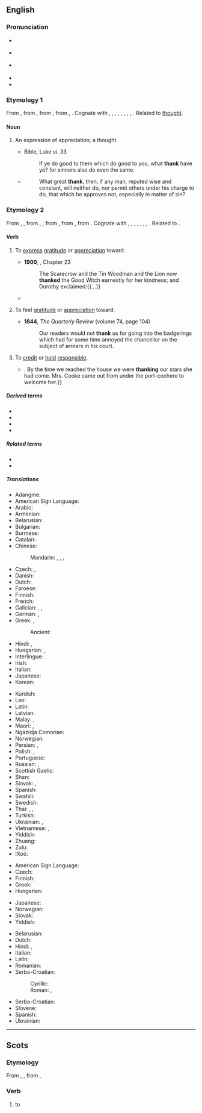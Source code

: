 {{also|thanks|þank}}
==English==

===Pronunciation===
* {{enPR|thăngk}} {{IPA|/θæŋk/|lang=en}}
* {{a|UK|US}} {{IPA|[θæŋk]|lang=en}}
* {{a|æ-tensing|New York}} {{IPA|[θeɪ̯ŋk]|[t̪eɪ̯ŋk]|lang=en}}
* {{audio|en-us-thank.ogg|Audio (US)|lang=en}}
* {{rhymes|æŋk|lang=en}}

===Etymology 1===
From {{inh|en|enm|thank}}, from {{inh|en|ang|þanc||thought, favour, grace, pleasure, satisfaction, thanks}}, from {{inh|en|gem-pro|*þankaz||thought, remembrance, gratitude}}, from {{der|en|ine-pro|*tong-}}, {{m|ine-pro|*teng-||to think}}. Cognate with {{cog|stq|Tonk}}, {{cog|fy|tank}}, {{cog|nl|dank}}, {{cog|nds|Dank}}, {{cog|de|Dank}}, {{cog|da|tak}}, {{cog|sv|tack}}, {{cog|fo|tøkk}}, {{cog|is|þökk}}. Related to [[thought]].

====Noun====
{{en-noun}}

# {{lb|en|obsolete}} An expression of appreciation; a thought.
#* {{rfdate|en}} Bible, Luke vi. 33
#*: If ye do good to them which do good to you, what '''thank''' have ye? for sinners also do even the same.
#* {{rfdate|en|and other bibliographic particulars, eg, title of work, page, url}} {{w|John Milton}}
#*: What great '''thank''', then, if any man, reputed wise and constant, will neither do, nor permit others under his charge to do, that which he approves not, especially in matter of sin?

===Etymology 2===
From {{inh|en|enm|thanken}}, {{m|enm|thankien}}, from {{inh|en|ang|þancian}}, {{m|ang|þoncian||to thank, give thanks}}, from {{inh|en|gem-pro|*þankōną||to thank}}, from {{der|en|gem-pro|*þankaz||thought, gratitude}}, from {{der|en|ine-pro|*teng-||to think, feel}}. Cognate with {{cog|stq|tonkje||to thank}}, {{cog|fy|tanke||to thank}}, {{cog|nl|danken||to thank}}, {{cog|nds|danken||to thank}}, {{cog|de|danken||to thank}}, {{cog|da|takke||to thank}}, {{cog|sv|tacka||to thank}}, {{cog|is|þakka||to thank}}. Related to {{l|en|thought}}.

====Verb====
{{en-verb}}

# {{lb|en|transitive}} To [[express]] [[gratitude]] or [[appreciation]] toward.
#: {{ux|en|She '''thanked''' him for the lift.}}
#* '''1900''', {{w|L. Frank Baum}}, ''{{w|The Wonderful Wizard of Oz}}'' Chapter 23
#*: The Scarecrow and the Tin Woodman and the Lion now '''thanked''' the Good Witch earnestly for her kindness; and Dorothy exclaimed:{{...}}
#* {{quote-book|lang=en|year=1913|author={{w|Joseph C. Lincoln}}|chapter=4
|title=[http://openlibrary.org/works/OL5535161W Mr. Pratt's Patients]
|passage=I told him about everything I could think of; and what I couldn't think of he did. He asked about six questions during my yarn, but every question had a point to it. At the end he bowed and '''thanked''' me once more. As a thanker he was main-truck high; I never see anybody so polite.}}
# {{lb|en|transitive}} To feel [[gratitude]] or [[appreciation]] toward.
#: {{ux|en|I'll '''thank''' you not to smoke in my house!}}
#* '''1844''', ''The Quarterly Review'' (volume 74, page 104)
#*: Our readers would not '''thank''' us for going into the badgerings which had for some time annoyed the chancellor on the subject of arrears in his court.
# {{lb|en|transitive}} To [[credit]] or [[hold]] [[responsible]].
#: {{ux|en|We can '''thank''' global warming for this weather.}}
#* {{quote-book|lang=en|year=1898|author={{w|Winston Churchill (novelist)|Winston Churchill}}
|title={{w|The Celebrity}}|chapter=5
|passage=But Miss Thorn relieved the situation by laughing aloud,{{...}}. By the time we reached the house we were '''thanking''' our stars she had come. Mrs. Cooke came out from under the port-cochere to welcome her.}}

=====Derived terms=====
* {{l|en|bethank}}
* {{l|en|thankable}}
* {{l|en|thankworthy}}
* {{l|en|unthank}}

=====Related terms=====
* {{l|en|thanks}}
* {{l|en|thank you}}

=====Translations=====
{{trans-top|express gratitude or appreciation to someone}}
* Adangme: {{t|ada|tsumi}}
* American Sign Language: {{t|ase|OpenB@Chin-PalmBack OpenB@FromChin-PalmUp}}
* Arabic: {{t|ar|شَكَرَ}}
* Armenian: {{t|hy|շնորհակալություն հայտնել}}
* Belarusian: {{t|be|дзя́каваць}}
* Bulgarian: {{t+|bg|благодаря́|impf|sc=Cyrl}}
* Burmese: {{t+|my|ကျေးဇူးတင်}}
* Catalan: {{t+|ca|agrair}}
* Chinese:
*: Mandarin: {{t+|cmn|感謝|sc=Hani}}, {{t+|cmn|感谢|tr=gǎnxiè|sc=Hani}}, {{t+|cmn|道謝|sc=Hani}}, {{t+|cmn|道谢|tr=dàoxiè|sc=Hani}}
* Czech: {{t+|cs|děkovat}}, {{t+|cs|poděkovat}}
* Danish: {{t+|da|takke}}
* Dutch: {{t+|nl|danken}}
* Faroese: {{t|fo|takka}}
* Finnish: {{t+|fi|kiittää}}
* French: {{t+|fr|remercier}}
* Galician: {{t+|gl|agradescer}}, {{t+|gl|gradescer}}, {{t+|gl|amirar}}
* German: {{t+|de|danken}}, {{t|de|sich [[bedanken]]}}
* Greek: {{t+|el|ευχαριστώ}}, {{t+|el|ευγνωμονώ}}
*: Ancient: {{t|grc|εὐχαριστέω}}
* Hindi: {{t|hi|धन्यवाद देना|tr=dhanyavād denā}}, {{t|hi|शुक्रिया करना|tr=shukriyā karnā}}
* Hungarian: {{t+|hu|megköszön}}, {{t+|hu|köszön}}
* Interlingue: {{t|ie|mersiar}}
* Irish: {{t|ga|[[gabh buíochas]] ([[le]])}}
* Italian: {{t+|it|ringraziare}}
* Japanese: {{t+|ja|感謝|alt=感謝する|tr=かんしゃする, kansha-suru}}
* Korean: {{t+|ko|감사하다}}
{{trans-mid}}
* Kurdish: {{t+|ku|spas}}
* Lao: {{t-needed|lo}}
* Latin: {{t|la|gratias ago}}
* Latvian: {{t|lv|pateikties}}
* Malay: {{t|ms|syukur|alt=bersyukur kepada}}, {{t+|ms|terima kasih|alt=berterima kasih kepada}}
* Maori: {{t|mi|whakawhetai}}, {{t|mi|whakamoemiti}}
* Ngazidja Comorian: {{t|zdj|pveshelea marahaɓa|tr=upveshelea marahaba|alt=upveshelea marahaɓa}}
* Norwegian: {{t+|no|takke}}
* Persian: {{t+|fa|سپاسگزاری|tr=sepâsgozâri}}, {{t+|fa|تشکر کردن}}
* Polish: {{t+|pl|dziękować}}, {{t+|pl|podziękować|pf}}
* Portuguese: {{t+|pt|agradecer}}
* Russian: {{t+|ru|благодари́ть|impf}}, {{t+|ru|поблагодари́ть|pf}}
* Scottish Gaelic: {{t|gd|thoir taing do}}
* Shan: {{t-needed|shn}}
* Slovak: {{t|sk|ďakovať}}, {{t|sk|poďakovať}}
* Spanish: {{t+|es|agradecer}}
* Swahili: {{t|sw|shukuru|alt=-shukuru}}
* Swedish: {{t+|sv|tacka}}
* Thai: {{t+|th|ขอบคุณ}}, {{t|th|ขอบใจ}}, {{t|th|ขอบพระคุณ}}
* Turkish: {{t+|tr|teşekkür etmek}}
* Ukrainian: {{t+|uk|дя́кувати}}, {{t|uk|подя́кувати}}
* Vietnamese: {{t+|vi|cám ơn}}, {{t+|vi|biết ơn}}
* Yiddish: {{t|yi|דאַנקען}}
* Zhuang: {{t-needed|za}}
* Zulu: {{t|zu|bonga|alt=-bonga}}
* ǃXóõ: {{t|nmn|da̰ã}}
{{trans-bottom}}

{{trans-top|credit or hold something responsible}}
* American Sign Language: {{t|ase|OpenB@Chin-PalmBack OpenB@FromChin-PalmUp}}
* Czech: {{t+|cs|poděkovat}}
* Finnish: {{t+|fi|kiittää}}
* Greek: {{t+|el|ευχαριστώ}}
* Hungarian: {{t+|hu|köszön}}
{{trans-mid}}
* Japanese: {{t|ja|おかげ|tr=okage|sc=Jpan}}
* Norwegian: {{t+|no|takke}}
* Slovak: {{t|sk|poďakovať}}
* Yiddish: {{t|yi|דאַנקען}}
{{trans-bottom}}

{{checktrans-top|express gratitude}}
* Belarusian: {{t-check|be|дзя́каваць}}
* Dutch: {{t+check|nl|bedanken}}
* Hindi: {{t-check|hi|धन्यवाद देना|tr=dhanyavād denā}}, {{t-check|hi|शुक्रिया करना|tr=shukriyā karnā}}
* Italian: {{t+check|it|ringraziare}}
* Latin: {{t-check|la|gratias ago|alt=grātiās agō}}
* Romanian: {{t+check|ro|mulțumi}}
* Serbo-Croatian:
*: Cyrillic: {{t-check|sh|захвалити|sc=Cyrl}}
*: Roman: {{t+check|sh|zahvaliti}}, {{t+check|sh|blagodariti}}
{{trans-mid}}
* Serbo-Croatian: {{t+check|sh|zahvaliti}}
* Slovene: {{t-check|sl|zahvaliti}}
* Spanish: {{t+check|es|agradecer}}
* Ukrainian: {{t+check|uk|дя́кувати}}
{{trans-bottom}}

----

==Scots==

===Etymology===
From {{inh|sco|ang|þancian}}, {{m|ang|þoncian||to thank, give thanks}}, from {{inh|sco|gem-pro|*þankōną||to thank}},

===Verb===
{{sco-verb|thanks|thankin|thankit|thankit}}

# to {{l|en|thank}}